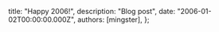 
  title: "Happy 2006!",
  description: "Blog post",
  date: "2006-01-02T00:00:00.000Z",
  authors: [mingster],
};

<p><a href="/img//MVI_1035.jpg"><img alt="" src="/img/MVI_1035.jpg" border="0" /></a></p>
